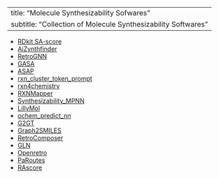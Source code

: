 
---
title: "Molecule Synthesizability Sofwares"
subtitle: "Collection of Molecule Synthesizability Softwares"
---

* [RDkit SA-score](){target="_blank"}
* [AiZynthfinder](https://github.com/MolecularAI/aizynthfinder){target="_blank"}
* [RetroGNN](https://github.com/pchliu/RetroGNN){target="_blank"}
* [GASA](https://github.com/cadd-synthetic/GASA){target="_blank"}
* [ASAP](https://github.com/grzsko/ASAP){target="_blank"}
* [rxn_cluster_token_prompt](https://github.com/rxn4chemistry/rxn_cluster_token_prompt){target="_blank"}
* [rxn4chemistry](https://github.com/rxn4chemistry/rxn4chemistry){target="_blank"}
* [RXNMapper](https://github.com/rxn4chemistry/rxnmapper){target="_blank"}
* [Synthesizability_MPNN](https://github.com/pchliu/Synthesizability){target="_blank"}
* [LillyMol](https://github.com/EliLillyCo/LillyMol){target="_blank"}
* [ochem_predict_nn](https://github.com/connorcoley/ochem_predict_nn){target="_blank"}
* [G2GT](https://github.com/Anonnoname/G2GT_2){target="_blank"}
* [Graph2SMILES](https://github.com/coleygroup/Graph2SMILES){target="_blank"}
* [RetroComposer](https://github.com/uta-smile/RetroComposer){target="_blank"}
* [GLN](https://github.com/Hanjun-Dai/GLN){target="_blank"}
* [Openretro](https://github.com/coleygroup/openretro){target="_blank"}
* [PaRoutes](https://github.com/MolecularAI/PaRoutes){target="_blank"}
* [RAscore](https://github.com/reymond-group/RAscore){target="_blank"}






